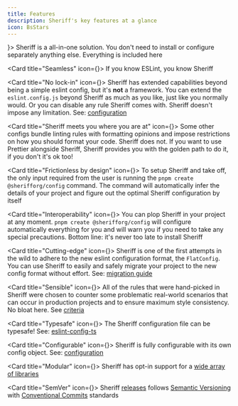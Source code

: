 ```yaml
---
title: Features
description: Sheriff's key features at a glance
icon: BsStars
---
```




<Cards>
  <Card title="Batteries included" icon={<HiMiniBattery100 />}>
    Sheriff is a all-in-one solution. You don't need to install or configure separately anything else. Everything is included here
  </Card>

  <Card title="Seamless" icon={<PiInfinityBold />}>
    If you know ESLint, you know Sheriff
  </Card>

  <Card title="No lock-in" icon={<FaUnlockAlt />}>
    Sheriff has extended capabilities beyond being a simple eslint config, but it's **not** a framework. You can extend the `eslint.config.js` beyond Sheriff as much as you like, just like you normally would. Or you can disable any rule Sheriff comes with. Sheriff doesn't impose any limitation. See: [configuration](./configuration.mdx)
  </Card>

  <Card title="Sheriff meets you where you are at" icon={<FaHandshake />}>
    Some other configs bundle linting rules with formatting opinions and impose restrictions on how you should format your code. Sheriff does not. If you want to use Prettier alongside Sheriff, Sheriff provides you with the golden path to do it, if you don't it's ok too!
  </Card>

  <Card title="Frictionless by design" icon={<RiDrinks2Fill />}>
    To setup Sheriff and take off, the only input required from the user is running the `pnpm create @sherifforg/config` command. The command will automatically infer the details of your project and figure out the optimal Sheriff configuration by itself
  </Card>

  <Card title="Interoperability" icon={<BsIntersect />}>
    You can plop Sheriff in your project at any moment. `pnpm create @sherifforg/config` will configure automatically everything for you and will warn you if you need to take any special precautions. Bottom line: it's never too late to install Sheriff
  </Card>

  <Card title="Cutting-edge" icon={<FaMountain />}>
    Sheriff is one of the first attempts in the wild to adhere to the new eslint configuration format, the `FlatConfig`. You can use Sheriff to easily and safely migrate your project to the new config format without effort. See: [migration guide](./migration-guide.mdx)
  </Card>

  <Card title="Sensible" icon={<MdStraighten />}>
    All of the rules that were hand-picked in Sheriff were chosen to counter some problematic real-world scenarios that can occur in production projects and to ensure maximum style consistency. No bloat here. See [criteria](./core-philosophy/criteria.md)
  </Card>

  <Card title="Typesafe" icon={<BiLogoTypescript />}>
    The Sheriff configuration file can be typesafe! See: [eslint-config-ts](./typescript-support/eslint-config-ts.mdx)
  </Card>

  <Card title="Configurable" icon={<BsFillGearFill />}>
    Sheriff is fully configurable with its own config object. See: [configuration](./configuration.mdx)
  </Card>

  <Card title="Modular" icon={<MdViewModule />}>
    Sheriff has opt-in support for a [wide array of libraries](./techs.md)
  </Card>

  <Card title="SemVer" icon={<SiSemver />}>
    Sheriff [releases](https://github.com/AndreaPontrandolfo/sheriff/releases) follows [Semantic Versioning](https://semver.org/) with [Conventional Commits](https://www.conventionalcommits.org/) standards
  </Card>
</Cards>
